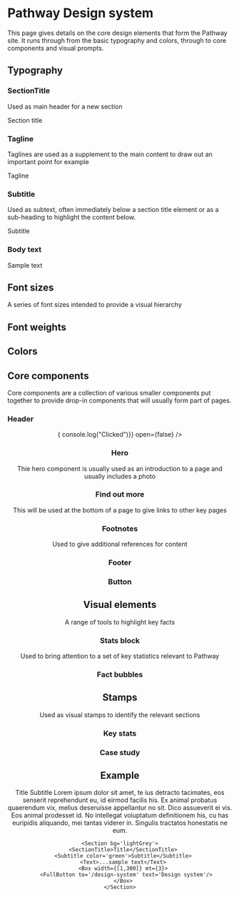 

# Pathway Design system

This page gives details on the core design elements that form the Pathway site. It runs through from the basic typography and colors, through to core components and visual prompts.

## Typography

### SectionTitle 

Used as main header for a new section 

<SectionTitle>Section title</SectionTitle>

### Tagline 

Taglines are used as a supplement to the main content to draw out an important point for example

<Tagline color='blue'>Tagline</Tagline>

### Subtitle

Used as subtext, often immediately below a section title element or as a sub-heading to highlight the content below.

<Subtitle color='green'>Subtitle</Subtitle>

### Body text 

<Text>Sample text</Text>

## Font sizes 

A series of font sizes intended to provide a visual hierarchy

<FontSizes />

## Font weights 

<FontWeights />

## Colors

<Colors />

## Core components 

Core components are a collection of various smaller components put together to provide drop-in components that will usually form part of pages.

### Header

<Header toggleOpen={() => { console.log("Clicked")}} open={false} />

### Hero

<Hero />

Thie hero component is usually used as an introduction to a page and usually includes a photo

### Find out more  

This will be used at the bottom of a page to give links to other key pages

<Box>
<FindOutMore />
</Box>

### Footnotes

Used to give additional references for content

<Footnotes />

### Footer

<Footer />

### Button 

<Box width={300}>
    <FullButton to='/design-system' text='Click me'/>
</Box>

## Visual elements

A range of tools to highlight key facts

### Stats block

Used to bring attention to a set of key statistics relevant to Pathway

<Stats />

### Fact bubbles

<WhatWeDoFact size={200} />

## Stamps

Used as visual stamps to identify the relevant sections

### Key stats 

<KeyStatsStamp />

### Case study 

<CaseStudyStamp />

## Example

<Section bg='lightGrey'>
<SectionTitle>
Title
</SectionTitle>
<Subtitle color='green'>
  Subtitle
</Subtitle>
<Text>Lorem ipsum dolor sit amet, te ius detracto tacimates, eos senserit reprehendunt eu, id eirmod facilis his. Ex animal probatus quaerendum vix, melius deseruisse appellantur no sit. Dico assueverit ei vis. Eos animal prodesset id. No intellegat voluptatum definitionem his, cu has euripidis aliquando, mei tantas viderer in. Singulis tractatos honestatis ne eum.</Text>
<Box mt={3} width={300}>
<FullButton to='/design-system' text='Design system'/>
</Box>
</Section>

```
<Section bg='lightGrey'>
  <SectionTitle>Title</SectionTitle>
  <Subtitle color='green'>Subtitle</Subtitle>
  <Text>...sample text</Text>
  <Box width={[1,300]} mt={3}>
    <FullButton to='/design-system' text='Design system'/>
  </Box>
</Section>
```
